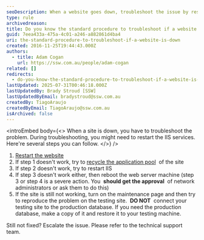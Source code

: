 ```yaml
---
seoDescription: When a website goes down, troubleshoot the issue by restarting IIS services, recycling application pools, and rebooting the web server machine. If problems persist, turn on maintenance mode and reproduce the issue on a testing site.
type: rule
archivedreason:
title: Do you know the standard procedure to troubleshoot if a website is down?
guid: 7eea433a-475a-4c01-a246-a882861d4ba4
uri: the-standard-procedure-to-troubleshoot-if-a-website-is-down
created: 2016-11-25T19:44:43.000Z
authors:
  - title: Adam Cogan
    url: https://ssw.com.au/people/adam-cogan
related: []
redirects:
  - do-you-know-the-standard-procedure-to-troubleshoot-if-a-website-is-down
lastUpdated: 2025-07-31T00:46:18.000Z
lastUpdatedBy: Brady Stroud [SSW]
lastUpdatedByEmail: bradystroud@ssw.com.au
createdBy: TiagoAraujo
createdByEmail: TiagoAraujo@ssw.com.au
isArchived: false
---
```


<introEmbed
  body={<>
When a site is down, you have to troubleshoot the problem. During troubleshooting, you might need to restart the IIS services. Here're several steps you can follow.
  </>}
/>
1. [Restart the website](https://www.microsoft.com/technet/prodtechnol/WindowsServer2003/Library/IIS/f38a73eb-9e33-4f71-bcca-a913a125a50e.mspx?mfr=true&WT.mc_id=DP-MVP-33518)
2. If step 1 doesn't work, try to [recycle the application pool](https://www.microsoft.com/technet/prodtechnol/WindowsServer2003/Library/IIS/f11b8294-cc42-4e9c-8482-6257bf3b80f2.mspx?mfr=true&WT.mc_id=DP-MVP-33518)  of the site
3. If step 2 doesn't work, try to restart IIS
4. If step 3 doesn't work either, then reboot the web server machine (step 3 or step 4 is a severe action. You  **should get the approval**  of network administrators or ask them to do this)
5. If the site is still not working, turn on the maintenance page and then try to reproduce the problem on the testing site.  **DO NOT**  connect your testing site to the production database. If you need the production database, make a copy of it and restore it to your testing machine.

Still not fixed? Escalate the issue. Please refer to the technical support team.
